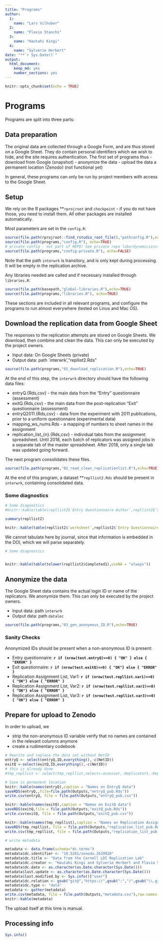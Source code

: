 ```yaml
---
title: "Programs"
author: 
  1:
    name: "Lars Vilhuber"
  2:
    name: "Flavio Stanchi"
  3:
    name: "Hautahi Kingi"
  4:
    name: "Sylverie Herbert"
date: "**`r Sys.Date()`"
output: 
  html_document: 
    keep_md: yes
    number_sections: yes
---
```


```r
knitr::opts_chunk$set(echo = TRUE)
```
# Programs

Programs are split into three parts:

## Data preparation
The original data are collected through a Google Form, and are thus stored on a Google Sheet. They do contain personal identifiers which we wish to hide, and the site requires authentication. The first set of programs thus
- download from Google (snapshot)
- anonymize the data
- upload the data a permanent location (Zenodo) (not functional yet)

In general, these programs can only be run by project members with access to the Google Sheet.



## Setup

We rely on the R packages **`rprojroot` and `checkpoint` - if you do not have those, you need to install them. All other packages are installed automatically.

Most parameters are set in the `config.R`:
```r
source(file.path(rprojroot::find_rstudio_root_file(),"pathconfig.R"),echo=TRUE)
source(file.path(programs,"config.R"), echo=TRUE)
# private config - not part of REPO! See private repo labordynamicsinstitute/aej-applied-replications/programs/config-private.R and copy manually into this directory
source(file.path(programs,"config-private.R"), echo=FALSE)
```

Note that the path `interwrk` is transitory, and is only kept during processing. It will be empty in the replication archive.

Any libraries needed are called and if necessary installed through `libraries.R`:

```r
source(file.path(basepath,"global-libraries.R"),echo=TRUE)
source(file.path(programs,"libraries.R"), echo=TRUE)
```

These sections are included in all relevant programs, and configure the programs to run almost everywhere (tested on Linux and Mac OS).



## Download the replication data from Google Sheet
The responses to the replication attempts are stored on Google Sheets. We download, then combine and clean the data. This can only be executed by the project owners.

 - Input data: On Google Sheets (private)
 - Output data: path `interwrk',"repllist2.Rds"
 
```r
source(file.path(programs,"01_download_replication.R"),echo=TRUE)
```

At the end of this step, the `interwrk` directory  should have the following data files:

- entryQ.{Rds,csv} - the main data from the "Entry" questionnaire (assessment)
- exitQ.{Rds,csv} - the main data from the post-replication "Exit" questionnaire (assessment)
- entryQ2011.{Rds,csv} - data from the experiment with 2011 publications, prior to a uniform questionnaire (experimental data)
- mapping_ws_nums.Rds - a mapping of numbers to sheet names in the assignment
- replication_list_{n}.{Rds,csv} - individual tabs from the assignment spreadsheet. Until 2018, each batch of replicators was assigned jobs in a separate tab of the master spreadsheet. After 2018, only a single tab was updated going forward.

The next program consolidates these files.

```r
source(file.path(programs,"02_read_clean_replicationlist.R"),echo=TRUE)
```

At the end of this program, a dataset **`repllist2.Rds` should be present in `interwrk`, containing consolidated data.

### Some diagnostics

```r
# Some diagnostics
#knitr::kable(table(repllist2$`Entry Questionnaire Author`,repllist2$`Source Title`))

summary(repllist2)

knitr::kable(table(repllist2$`worksheet`,repllist2$`Entry Questionnaire`,useNA = "always"))

```

We cannot tabulate here by journal, since that information is embedded in the DOI, which we will parse separately.

```r
# Some diagnostics


knitr::kable(table(tolower(repllist2$Completed1),useNA = "always"))


```

## Anonymize the data
The Google Sheet data contains the actual login ID or name of the replicators. We anonymize them. This can only be executed by the project owners.

 - Input data: path `interwrk`
 - Output data: path `dataloc`
 
```r
source(file.path(programs,"03_gen_anonymous_ID.R"),echo=TRUE)
```




### Sanity Checks

Anonymized IDs should be present when a non-anonymous ID is present:

 - Entry questionnaire: **`r if (nrow(test.entryQ)==0) { "OK" } else { "ERROR" }`**
 - Exit questionnaire: **`r if (nrow(test.exitQ)==0) { "OK"} else { "ERROR" }`**
 - Replication Assignment List, Var1: **`r if (nrow(test.repllist.var1)==0) { "OK"} else { "ERROR" }`**
 - Replication Assignment List, Var2: **`r if (nrow(test.repllist.var2)==0) { "OK"} else { "ERROR" }`**
 - Replication Assignment List, Var3: **`r if (nrow(test.repllist.var3)==0) { "OK"} else { "ERROR" }`**


## Prepare for upload to Zenodo

In order to upload, we 

- strip the non-anonymous ID variable
verify that no names are contained in the relevant columns anymore
- create a rudimentary codebook

```r
# Rewrite and replace the data set without NetID
entryQ <- select(entryQ,ID,everything(),-c(NetID))
exitQ <-select(exitQ,ID,everything(),-c(NetID))
# this is already done
#tmp_repllist <- select(tmp_repllist,select=-assessor,-Replicator1,-Replicator2)

# Save in permanent location
knitr::kable(names(entryQ),caption = "Names on EntryQ data")
saveRDS(entryQ,,file=file.path(Outputs,"entryQ_pub.Rds"))
write.csv(entryQ, file = file.path(Outputs,"entryQ_pub.csv"))

knitr::kable(names(exitQ),caption = "Names on ExitQ data")
saveRDS(exitQ,file = file.path(Outputs,"exitQ_pub.Rds"))
write.csv(exitQ, file = file.path(Outputs,"exitQ_pub.csv"))

knitr::kable(names(tmp_repllist),caption = "Names on Replication Assignment List data")
saveRDS(tmp_repllist, file = file.path(Outputs,"replication_list_pub.Rds"))
write.csv(tmp_repllist, file = file.path(Outputs,"replication_list_pub.csv"))

# write metadata

metadata <- data.frame(schema="dc.terms")
metadata$dc.identifier <- "10.5281/zenodo.2639920"
metadata$dc.title <- "Data from the Cornell LDI Replication Lab"
metadata$dc.creator <- "Hautahi Kingi and Sylverie Herbert and Flavio Stanchi and Lars Vilhuber"
metadata$dc.date <- as.character(as.Date.character(Sys.Date()))
metadata$last.update <- as.character(as.Date.character(Sys.Date()))
metadata$last.modified.by <- Sys.info()["user"]
metadata$dc.relation <- gsub("git@","https://",gsub(":","/",gsub("\\.git","",git_remotes()$origin)))
metadata$dc.type <- "data"
metadata <- gather(metadata)
write.csv(metadata, file = file.path(Outputs,"metadata.csv"),row.names = FALSE)
knitr::kable(metadata)
```


The upload itself at this time is manual.

## Processing info
```r
Sys.info()
```


